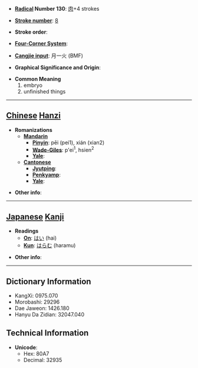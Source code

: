* '''[[Wiktionary:Chinese radical index| Radical]] Number 130''': [[Wiktionary:Chinese radical index 肉|肉]]+4 strokes

* '''[[Wiktionary:Chinese total strokes index|Stroke number]]''': [[Wiktionary:Chinese total strokes index 8|8]]

* '''Stroke order''': 

* '''[[Wiktionary:Chinese four corner index|Four-Corner System]]''': 

* '''[[Wiktionary:Chinese Cangjie index|Cangjie input]]''': 月一火 (BMF)

* '''Graphical Significance and Origin''': 

* '''Common Meaning'''
*#embryo
*# unfinished things


----

== [[Chinese]] [[Hanzi]] ==

* '''Romanizations'''
** '''[[Mandarin]]'''
*** '''[[Pinyin]]''': pēi (pei1), xián (xian2)
*** '''[[Wade-Giles]]''': p'ei<sup>1</sup>, hsien<sup>2</sup>
*** '''[[Yale]]''': 
** '''[[Cantonese]]'''
*** '''[[Jyutping]]''':
*** '''[[Penkyamp]]''': 
*** '''[[Yale]]''': 

* '''Other info''': 

----

== [[Japanese]] [[Kanji]] ==

* '''Readings'''
** '''[[On]]''': [[はい]] (hai)
** '''[[Kun]]''': [[はらむ]] (haramu)

* '''Other info''':  

----

== Dictionary Information ==

* KangXi: 0975.070
* Morobashi: 29296
* Dae Jaweon: 1426.180
* Hanyu Da Zidian: 32047.040

== Technical Information ==

* '''Unicode''':
** Hex: 80A7
** Decimal: 32935